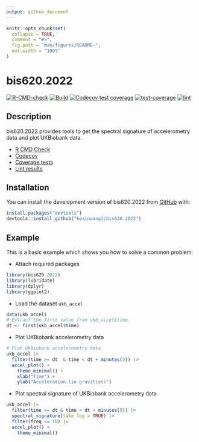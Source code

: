 ```yaml
---
output: github_document
---
```


<!-- README.md is generated from README.Rmd. Please edit that file -->

```r
knitr::opts_chunk$set(
  collapse = TRUE,
  comment = "#>",
  fig.path = "man/figures/README-",
  out.width = "100%"
)
```

# bis620.2022

<!-- badges: start -->
[![R-CMD-check](https://github.com/kexinwang3/bis620.2022/actions/workflows/R-CMD-check.yaml/badge.svg)](https://github.com/kexinwang3/bis620.2022/actions/workflows/R-CMD-check.yaml)
[![Build](https://app.travis-ci.com/kexinwang3/bis620.2022.svg?branch=main)](https://app.travis-ci.com/kexinwang3/bis620.2022)
[![Codecov test coverage](https://codecov.io/gh/kexinwang3/bis620.2022/branch/main/graph/badge.svg)](https://app.codecov.io/gh/kexinwang3/bis620.2022?branch=main)
[![test-coverage](https://github.com/kexinwang3/bis620.2022/actions/workflows/test-coverage.yaml/badge.svg)](https://github.com/kexinwang3/bis620.2022/actions/workflows/test-coverage.yaml)
[![lint](https://github.com/kexinwang3/bis620.2022/actions/workflows/lint.yaml/badge.svg)](https://github.com/kexinwang3/bis620.2022/actions/workflows/lint.yaml)
<!-- badges: end -->

## Description

bis620.2022 provides tools to get the spectral signature of accelerometry data and plot UKBiobank data.

- [R CMD Check](https://github.com/kexinwang3/bis620.2022/actions/workflows/R-CMD-check.yaml)
- [Codecov](https://app.codecov.io/gh/kexinwang3/bis620.2022?branch=main)
- [Coverage tests](https://github.com/kexinwang3/bis620.2022/actions/workflows/test-coverage.yaml)
- [Lint results](https://github.com/kexinwang3/bis620.2022/actions/workflows/lint.yaml)

## Installation

You can install the development version of bis620.2022 from [GitHub](https://github.com/) with:

``` r
install.packages("devtools")
devtools::install_github("kexinwang3/bis620.2022")
```

## Example

This is a basic example which shows you how to solve a common problem:

- Attach required packages

```r
library(bis620.2022)
library(lubridate)
library(dplyr)
library(ggplot2)
```

- Load the dataset `ukb_accel`

```r
data(ukb_accel)
# Extract the first value from ukb_accel$time
dt <- first(ukb_accel$time)
```

- Plot UKBiobank accelerometry data

```r
# Plot UKBiobank accelerometry data
ukb_accel |>
  filter(time >= dt  & time < dt + minutes(5)) |>
  accel_plot() +
    theme_minimal() +
    xlab("Time") +
    ylab("Acceleration (in gravities)")
```

- Plot spectral signature of UKBiobank accelerometry data

```r
ukb_accel |>
  filter(time >= dt & time < dt + minutes(5)) |>
  spectral_signature(take_log = TRUE) |>
  filter(freq <= 10) |>
  accel_plot() +
    theme_minimal()
```
